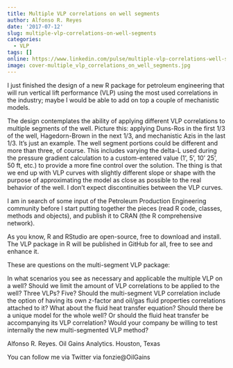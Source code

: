 ---
title: Multiple VLP correlations on well segments
author: Alfonso R. Reyes
date: '2017-07-12'
slug: multiple-vlp-correlations-on-well-segments
categories:
  - VLP
tags: []
online: https://www.linkedin.com/pulse/multiple-vlp-correlations-well-segments-alfonso-r-reyes/
image: cover-multiple_vlp_correlations_on_well_segments.jpg
---

I just finished the design of a new R package for petroleum engineering that will run vertical lift performance (VLP) using the most used correlations in the industry; maybe I would be able to add on top a couple of mechanistic models.

The design contemplates the ability of applying different VLP correlations to multiple segments of the well. Picture this: applying Duns-Ros in the first 1/3 of the well, Hagedorn-Brown in the next 1/3, and mechanistic Azis in the last 1/3. It's just an example. The well segment portions could be different and more than three, of course. This includes varying the delta-L used during the pressure gradient calculation to a custom-entered value (1', 5', 10' 25', 50 ft, etc.) to provide a more fine control over the solution. The thing is that we end up with VLP curves with slightly different slope or shape with the purpose of approximating the model as close as possible to the real behavior of the well. I don't expect discontinuities between the VLP curves.

I am in search of some input of the Petroleum Production Engineering community before I start putting together the pieces (read R code, classes, methods and objects), and publish it to CRAN (the R comprehensive network).

As you know, R and RStudio are open-source, free to download and install. The VLP package in R will be published in GitHub for all, free to see and enhance it.

These are questions on the multi-segment VLP package:

In what scenarios you see as necessary and applicable the multiple VLP on a well?
Should we limit the amount of VLP correlations to be applied to the well? Three VLPs? Five?
Should the multi-segment VLP correlation include the option of having its own z-factor and oil/gas fluid properties correlations attached to it?
What about the fluid heat transfer equation? Should there be a unique model for the whole well? Or should the fluid heat transfer be accompanying its VLP correlation?
Would your company be willing to test internally the new multi-segmented VLP method?


Alfonso R. Reyes. Oil Gains Analytics. Houston, Texas

You can follow me via Twitter via fonzie@OilGains